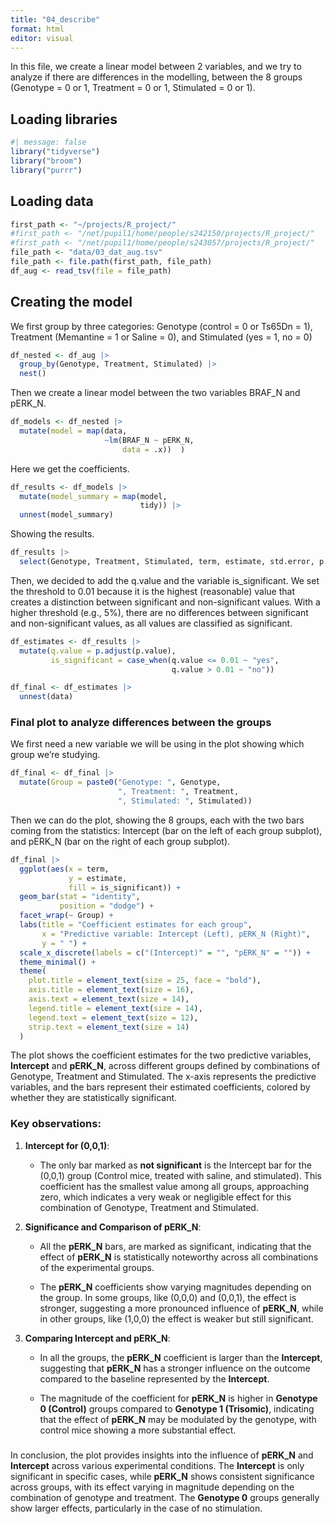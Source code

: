 ```yaml
---
title: "04_describe"
format: html
editor: visual
---
```


In this file, we create a linear model between 2 variables, and we try to analyze if there are differences in the modelling, between the 8 groups (Genotype = 0 or 1, Treatment = 0 or 1, Stimulated = 0 or 1).

## Loading libraries

```r
#| message: false
library("tidyverse")
library("broom")
library("purrr")
```

## Loading data

```r
first_path <- "~/projects/R_project/"
#first_path <- "/net/pupil1/home/people/s242150/projects/R_project/"
#first_path <- "/net/pupil1/home/people/s243057/projects/R_project/"
file_path <- "data/03_dat_aug.tsv" 
file_path <- file.path(first_path, file_path)
df_aug <- read_tsv(file = file_path)
```

## **Creating the model**

We first group by three categories: Genotype (control = 0 or Ts65Dn = 1), Treatment (Memantine = 1 or Saline = 0), and Stimulated (yes = 1, no = 0)

```r
df_nested <- df_aug |>
  group_by(Genotype, Treatment, Stimulated) |>
  nest()
```

Then we create a linear model between the two variables BRAF_N and pERK_N.

```r
df_models <- df_nested |>
  mutate(model = map(data, 
                     ~lm(BRAF_N ~ pERK_N, 
                         data = .x))  )
```

Here we get the coefficients.

```r
df_results <- df_models |>
  mutate(model_summary = map(model, 
                             tidy)) |>
  unnest(model_summary)
```

Showing the results.

```r
df_results |>
  select(Genotype, Treatment, Stimulated, term, estimate, std.error, p.value)
```

Then, we decided to add the q.value and the variable is_significant. We set the threshold to 0.01 because it is the highest (reasonable) value that creates a distinction between significant and non-significant values. With a higher threshold (e.g., 5%), there are no differences between significant and non-significant values, as all values are classified as significant.

```r
df_estimates <- df_results |>
  mutate(q.value = p.adjust(p.value),
         is_significant = case_when(q.value <= 0.01 ~ "yes",
                                    q.value > 0.01 ~ "no"))
```

```r
df_final <- df_estimates |>
  unnest(data)
```

### Final plot to analyze differences between the groups

We first need a new variable we will be using in the plot showing which group we're studying.

```r
df_final <- df_final |>
  mutate(Group = paste0("Genotype: ", Genotype, 
                        ", Treatment: ", Treatment, 
                        ", Stimulated: ", Stimulated))
```

Then we can do the plot, showing the 8 groups, each with the two bars coming from the statistics: Intercept (bar on the left of each group subplot), and pERK_N (bar on the right of each group subplot).

```r
df_final |>
  ggplot(aes(x = term, 
             y = estimate, 
             fill = is_significant)) +
  geom_bar(stat = "identity", 
           position = "dodge") +
  facet_wrap(~ Group) +
  labs(title = "Coefficient estimates for each group",
       x = "Predictive variable: Intercept (Left), pERK_N (Right)",
       y = " ") +
  scale_x_discrete(labels = c("(Intercept)" = "", "pERK_N" = "")) +
  theme_minimal() +
  theme(
    plot.title = element_text(size = 25, face = "bold"), 
    axis.title = element_text(size = 16),                
    axis.text = element_text(size = 14),                
    legend.title = element_text(size = 14),             
    legend.text = element_text(size = 12),             
    strip.text = element_text(size = 14)                 
  ) 
```

The plot shows the coefficient estimates for the two predictive variables, **Intercept** and **pERK_N**, across different groups defined by combinations of Genotype, Treatment and Stimulated. The x-axis represents the predictive variables, and the bars represent their estimated coefficients, colored by whether they are statistically significant.

### Key observations:

1.  **Intercept for (0,0,1)**:

    -   The only bar marked as **not significant** is the Intercept bar for the (0,0,1) group (Control mice, treated with saline, and stimulated). This coefficient has the smallest value among all groups, approaching zero, which indicates a very weak or negligible effect for this combination of Genotype, Treatment and Stimulated.

2.  **Significance and Comparison of pERK_N**:

    -   All the **pERK_N** bars, are marked as significant, indicating that the effect of **pERK_N** is statistically noteworthy across all combinations of the experimental groups.

    -   The **pERK_N** coefficients show varying magnitudes depending on the group. In some groups, like (0,0,0) and (0,0,1), the effect is stronger, suggesting a more pronounced influence of **pERK_N**, while in other groups, like (1,0,0) the effect is weaker but still significant.

3.  **Comparing Intercept and pERK_N**:

    -   In all the groups, the **pERK_N** coefficient is larger than the **Intercept**, suggesting that **pERK_N** has a stronger influence on the outcome compared to the baseline represented by the **Intercept**.

    -   The magnitude of the coefficient for **pERK_N** is higher in **Genotype 0 (Control)** groups compared to **Genotype 1 (Trisomic)**, indicating that the effect of **pERK_N** may be modulated by the genotype, with control mice showing a more substantial effect.

### 

In conclusion, the plot provides insights into the influence of **pERK_N** and **Intercept** across various experimental conditions. The **Intercept** is only significant in specific cases, while **pERK_N** shows consistent significance across groups, with its effect varying in magnitude depending on the combination of genotype and treatment. The **Genotype 0** groups generally show larger effects, particularly in the case of no stimulation.
